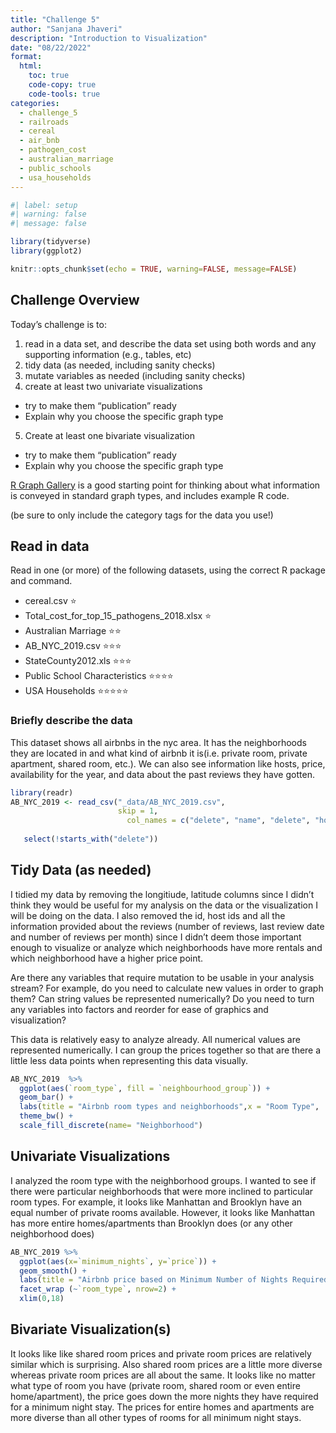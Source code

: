 ```yaml
---
title: "Challenge 5"
author: "Sanjana Jhaveri"
description: "Introduction to Visualization"
date: "08/22/2022"
format:
  html:
    toc: true
    code-copy: true
    code-tools: true
categories:
  - challenge_5
  - railroads
  - cereal
  - air_bnb
  - pathogen_cost
  - australian_marriage
  - public_schools
  - usa_households
---
```


```r
#| label: setup
#| warning: false
#| message: false

library(tidyverse)
library(ggplot2)

knitr::opts_chunk$set(echo = TRUE, warning=FALSE, message=FALSE)
```

## Challenge Overview

Today's challenge is to:

1)  read in a data set, and describe the data set using both words and any supporting information (e.g., tables, etc)
2)  tidy data (as needed, including sanity checks)
3)  mutate variables as needed (including sanity checks)
4)  create at least two univariate visualizations
   - try to make them "publication" ready
   - Explain why you choose the specific graph type
5)  Create at least one bivariate visualization
   - try to make them "publication" ready
   - Explain why you choose the specific graph type

[R Graph Gallery](https://r-graph-gallery.com/) is a good starting point for thinking about what information is conveyed in standard graph types, and includes example R code.

(be sure to only include the category tags for the data you use!)

## Read in data

Read in one (or more) of the following datasets, using the correct R package and command.

-   cereal.csv ⭐
-   Total_cost_for_top_15_pathogens_2018.xlsx ⭐
-   Australian Marriage ⭐⭐ 
-   AB_NYC_2019.csv ⭐⭐⭐
-   StateCounty2012.xls ⭐⭐⭐
-   Public School Characteristics ⭐⭐⭐⭐ 
-   USA Households ⭐⭐⭐⭐⭐

### Briefly describe the data
This dataset shows all airbnbs in the nyc area. It has the neighborhoods they are located in and what kind of airbnb it is(i.e. private room, private apartment, shared room, etc.). We can also see information like hosts, price, availability for the year, and data about the past reviews they have gotten.

```r
library(readr)
AB_NYC_2019 <- read_csv("_data/AB_NYC_2019.csv",
                        skip = 1,
                          col_names = c("delete", "name", "delete", "host_name", "neighbourhood_group","nieghbourhood","delete", "delete", "room_type", "price", "minimum_nights", "delete", "delete", "delete", "delete", "availability_365")) %>%
  
   select(!starts_with("delete"))
```


## Tidy Data (as needed)

I tidied my data by removing the longitiude, latitude columns since I didn't think they would be useful for my analysis on the data or the visualization I will be doing on the data. I also removed the id, host ids and all the information provided about the reviews (number of reviews, last review date and number of reviews per month) since I didn't deem those important enough to visualize or analyze which neighborhoods have more rentals and which neighborhood have a higher price point.

Are there any variables that require mutation to be usable in your analysis stream? For example, do you need to calculate new values in order to graph them? Can string values be represented numerically? Do you need to turn any variables into factors and reorder for ease of graphics and visualization?

This data is relatively easy to analyze already. All numerical values are represented numerically. I can group the prices together so that are there a little less data points when representing this data visually. 

```r
AB_NYC_2019  %>%
  ggplot(aes(`room_type`, fill = `neighbourhood_group`)) + 
  geom_bar() +
  labs(title = "Airbnb room types and neighborhoods",x = "Room Type",  y="Number of  Airbnbs") +
  theme_bw() +
  scale_fill_discrete(name= "Neighborhood")
```


## Univariate Visualizations

I analyzed the room type with the neighborhood groups. I wanted to see if there were particular neighborhoods that were more inclined to particular  room types. For example, it looks like Manhattan and Brooklyn have an equal number of  private rooms  available. However, it looks like Manhattan has more entire homes/apartments than Brooklyn does (or any other neighborhood does) 

```r
AB_NYC_2019 %>%
  ggplot(aes(x=`minimum_nights`, y=`price`)) + 
  geom_smooth() + 
  labs(title = "Airbnb price based on Minimum Number of Nights Required", x="Minimum Number of Nights", y="Price") + 
  facet_wrap (~`room_type`, nrow=2) +
  xlim(0,18)
```

## Bivariate Visualization(s)
It looks like like shared room prices and private room prices are relatively similar which is surprising. Also shared room prices are a little more diverse whereas private room prices are all about the same. It looks like no matter what type of room you have (private room, shared room or even entire home/apartment), the price goes down the more nights they have required for a minimum night stay. The prices for entire homes and apartments are more diverse than all other types of rooms for all minimum night stays. 
